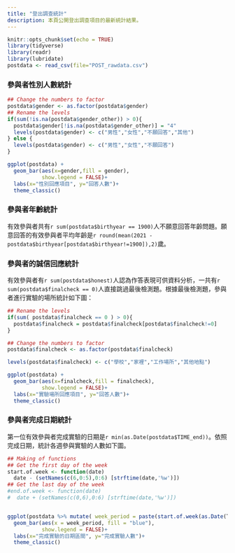 ```yaml
---
title: "登出調查統計"
description: 本頁公開登出調查項目的最新統計結果。
---
```



```r
knitr::opts_chunk$set(echo = TRUE)
library(tidyverse)
library(readr)
library(lubridate)
postdata <- read_csv(file="POST_rawdata.csv")
```

### 參與者性別人數統計


```r
## Change the numbers to factor
postdata$gender <- as.factor(postdata$gender)
## Rename the levels
if(sum(!is.na(postdata$gender_other)) > 0){ 
  postdata$gender[!is.na(postdata$gender_other)] = "4"
  levels(postdata$gender) <- c("男性","女性","不願回答","其他")
} else { 
  levels(postdata$gender) <- c("男性","女性","不願回答")
}

ggplot(postdata) +
  geom_bar(aes(x=gender,fill = gender), 
           show.legend = FALSE)+
  labs(x="性別回應項目", y="回答人數")+
  theme_classic()
```


### 參與者年齡統計

有效參與者共有```r sum(postdata$birthyear == 1900)```人不願意回答年齡問題。願意回答的有效參與者平均年齡是```r round(mean(2021 - postdata$birthyear[postdata$birthyear!=1900]),2)```歲。

### 參與者的誠信回應統計

有效參與者有```r sum(postdata$honest)```人認為作答表現可供資料分析，一共有```r sum(postdata$finalcheck == 0)```人直接跳過最後檢測題。根據最後檢測題，參與者進行實驗的場所統計如下圖：

```r
## Rename the levels
if(sum( postdata$finalcheck == 0 ) > 0){
  postdata$finalcheck = postdata$finalcheck[postdata$finalcheck!=0]
} 

## Change the numbers to factor
postdata$finalcheck <- as.factor(postdata$finalcheck)

levels(postdata$finalcheck) <- c("學校","家裡","工作場所","其他地點")

ggplot(postdata) +
  geom_bar(aes(x=finalcheck,fill = finalcheck), 
           show.legend = FALSE)+
  labs(x="實驗場所回應項目", y="回答人數")+
  theme_classic()
```


### 參與者完成日期統計

第一位有效參與者完成實驗的日期是```r min(as.Date(postdata$TIME_end))```。依照完成日期，統計各週參與實驗的人數如下圖。


```r
## Making of functions
## Get the first day of the week
start.of.week <- function(date)
  date - (setNames(c(6,0:5),0:6) [strftime(date,'%w')])
## Get the last day of the week
#end.of.week <- function(date)
#  date + (setNames(c(0,6),0:6) [strftime(date,'%w')])


ggplot(postdata %>% mutate( week_period = paste(start.of.week(as.Date(TIME_end)),"~", (start.of.week(as.Date(TIME_end)) + days(6)) ) ) ) +
  geom_bar(aes(x = week_period, fill = "blue"), 
           show.legend = FALSE)+
  labs(x="完成實驗的日期區間", y="完成實驗人數")+
  theme_classic()
```


